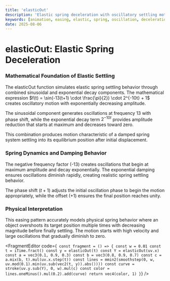 ```yaml
---
title: 'elasticOut'
description: 'Elastic spring deceleration with oscillatory settling motion and exponential amplitude decay'
keywords: [animation, easing, elastic, spring, oscillation, deceleration]
date: 2025-08-06
---
```



# elasticOut: Elastic Spring Deceleration

### Mathematical Foundation of Elastic Settling

The elasticOut function simulates elastic spring settling behavior through combined sinusoidal and exponential decay components. The mathematical expression $f(t) = \sin(-13(t+1) \cdot \frac{\pi}{2}) \cdot 2^{-10t} + 1$ creates oscillatory motion with exponentially decreasing amplitude.

The sinusoidal component generates oscillations at frequency 13 with phase shift, while the exponential decay term $2^{-10t}$ provides amplitude reduction that starts at maximum and decreases toward zero.

This combination produces motion characteristic of a damped spring system settling into its equilibrium position after initial displacement.

### Spring Dynamics and Damping Behavior

The negative frequency factor (-13) creates oscillations that begin at maximum amplitude and decay exponentially. The exponential damping ensures oscillations diminish rapidly, creating realistic spring settling behavior.

The phase shift $(t+1)$ adjusts the initial oscillation phase to begin the motion appropriately, while the offset (+1) ensures the final position reaches unity.

### Physical Interpretation

This easing pattern accurately models physical spring behavior where an object overshoots its target position multiple times with decreasing magnitude before finally settling. The motion starts with high velocity and large oscillations that gradually diminish to zero.

<FragmentEditor
        code={`
const fragment = () => {
    const w = 0.01
    const t = iTime.fract()
    const y = elasticOut(t)
    const Y = elasticOut(uv.x)
    const a = vec3(0.1, 0.9, 0.3)
    const b = vec3(0.8, 0.9, 0.7)
    const c = a.mix(b, t).mul(uv.x.step(t))
    const lines = mmin2(smoothstep(0, w, uv.mod(0.1).min(uv.sub(vec2(t, y)).abs())))
    const curve = stroke(uv.y.sub(Y), 0, w).mul(c)
    const color = lines.oneMinus().mul(0.2).add(curve)
    return vec4(color, 1)
}`}
/>
